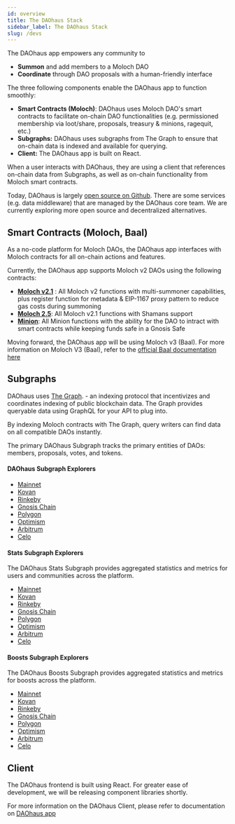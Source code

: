 ```yaml
---
id: overview
title: The DAOhaus Stack
sidebar_label: The DAOhaus Stack
slug: /devs
---
```


The DAOhaus app empowers any community to 
* **Summon** and add members to a Moloch DAO
* **Coordinate** through DAO proposals with a human-friendly interface 

The three following components enable the DAOhaus app to function smoothly: 
* **Smart Contracts (Moloch)**: DAOhaus uses Moloch DAO's smart contracts to facilitate on-chain DAO functionalities (e.g. permissioned membership via loot/share, proposals, treasury & minions, ragequit, etc.) 
* **Subgraphs:** DAOhaus uses subgraphs from The Graph to ensure that on-chain data is indexed and available for querying. 
* **Client:** The DAOhaus app is built on React.

When a user interacts with DAOhaus, they are using a client that references on-chain data from Subgraphs, as well as on-chain functionality from Moloch smart contracts. 

Today, DAOhaus is largely [open source on Github](https://github.com/HausDAO/daohaus-app). There are some services (e.g. data middleware) that are managed by the DAOhaus core team. We are currently exploring more open source and decentralized alternatives. 

## Smart Contracts (Moloch, Baal) 

As a no-code platform for Moloch DAOs, the DAOhaus app interfaces with Moloch contracts for all on-chain actions and features. 

Currently, the DAOhaus app supports Moloch v2 DAOs using the following contracts: 
* [**Moloch v2.1**](https://github.com/HausDAO/Molochv2.1) : All Moloch v2 functions with multi-summoner capabilities, plus register function for metadata & EIP-1167 proxy pattern to reduce gas costs during summoning
* [**Moloch 2.5**](https://github.com/HausDAO/Moloch2.5): All Moloch v2.1 functions with Shamans support
* [**Minion**](https://github.com/HausDAO/MinionSummonerV2): All Minion functions with the ability for the DAO to intract with smart contracts while keeping funds safe in a Gnosis Safe

Moving forward, the DAOhaus app will be using Moloch v3 (Baal). For more information on Moloch V3 (Baal), refer to the [official Baal documentation here ](https://baal-docs.vercel.app/)


## Subgraphs

DAOhaus uses [The Graph](https://thegraph.com/en/).  - an indexing protocol that incentivizes and coordinates indexing of public blockchain data. The Graph provides queryable data using GraphQL for your API to plug into. 

By indexing Moloch contracts with The Graph, query writers can find data on all compatible DAOs instantly.

The primary DAOhaus Subgraph tracks the primary entities of DAOs: members, proposals, votes, and tokens.

#### DAOhaus Subgraph Explorers

-   [Mainnet](https://thegraph.com/hosted-service/subgraph/odyssy-automaton/daohaus)
-   [Kovan](https://thegraph.com/hosted-service/subgraph/odyssy-automaton/daohaus-kovan)
-   [Rinkeby](https://thegraph.com/hosted-service/subgraph/odyssy-automaton/daohaus-rinkeby)
-   [Gnosis Chain](https://thegraph.com/hosted-service/subgraph/odyssy-automaton/daohaus-xdai)
-   [Polygon](https://thegraph.com/hosted-service/subgraph/odyssy-automaton/daohaus-matic)
-   [Optimism](https://thegraph.com/hosted-service/subgraph/odyssy-automaton/daohaus-optimism)
-   [Arbitrum](https://thegraph.com/hosted-service/subgraph/odyssy-automaton/daohaus-arbitrum)
-   [Celo](https://thegraph.com/hosted-service/subgraph/odyssy-automaton/daohaus-celo)

#### Stats Subgraph Explorers

The DAOhaus Stats Subgraph provides aggregated statistics and metrics for users and communities across the platform.

-   [Mainnet](https://thegraph.com/hosted-service/subgraph/odyssy-automaton/daohaus-stats)
-   [Kovan](https://thegraph.com/hosted-service/subgraph/odyssy-automaton/daohaus-stats-kovan)
-   [Rinkeby](https://thegraph.com/hosted-service/subgraph/odyssy-automaton/daohaus-stats-rinkeby)
-   [Gnosis Chain](https://thegraph.com/hosted-service/subgraph/odyssy-automaton/daohaus-stats-xdai)
-   [Polygon](https://thegraph.com/hosted-service/subgraph/odyssy-automaton/daohaus-stats-matic)
-   [Optimism](https://thegraph.com/hosted-service/subgraph/odyssy-automaton/daohaus-stats-optimism)
-   [Arbitrum](https://thegraph.com/hosted-service/subgraph/odyssy-automaton/daohaus-stats-arbitrum)
-   [Celo](https://thegraph.com/hosted-service/subgraph/odyssy-automaton/daohaus-stats-celo)

#### Boosts Subgraph Explorers

The DAOhaus Boosts Subgraph provides aggregated statistics and metrics for boosts across the platform.

-   [Mainnet](https://thegraph.com/hosted-service/subgraph/odyssy-automaton/daohaus-boosts)
-   [Kovan](https://thegraph.com/hosted-service/subgraph/odyssy-automaton/daohaus-boosts-kovan)
-   [Rinkeby](https://thegraph.com/hosted-service/subgraph/odyssy-automaton/daohaus-boosts-rinkeby)
-   [Gnosis Chain](https://thegraph.com/hosted-service/subgraph/odyssy-automaton/daohaus-boosts-xdai)
-   [Polygon](https://thegraph.com/hosted-service/subgraph/odyssy-automaton/daohaus-boosts-matic)
-   [Optimism](https://thegraph.com/hosted-service/subgraph/odyssy-automaton/daohaus-boosts-optimism)
-   [Arbitrum](https://thegraph.com/hosted-service/subgraph/odyssy-automaton/daohaus-boosts-arbitrum)
-   [Celo](https://thegraph.com/hosted-service/subgraph/odyssy-automaton/daohaus-boosts-celo)


## Client

The DAOhaus frontend is built using React. For greater ease of development, we will be releasing component libraries shortly. 

For more information on the DAOhaus Client, please refer to documentation on [DAOhaus app](./devs/app-overview)
